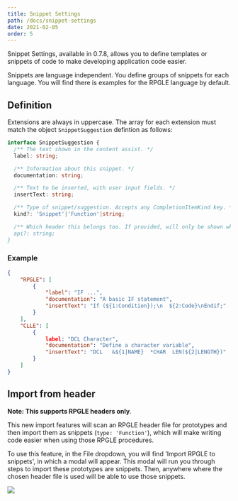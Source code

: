 ```yaml
---
title: Snippet Settings
path: /docs/snippet-settings
date: 2021-02-05
order: 5
---
```


Snippet Settings, available in 0.7.8, allows you to define templates or snippets of code to make developing application code easier.

Snippets are language independent. You define groups of snippets for each language. You will find there is examples for the RPGLE language by default. 

## Definition

Extensions are always in uppercase. The array for each extension must match the object `SnippetSuggestion` defintion as follows:

```ts
interface SnippetSuggestion {
  /** The text shown in the content assist. */
  label: string;

  /** Information about this snippet. */
  documentation: string;

  /** Text to be inserted, with user input fields. */
  insertText: string;

  /** Type of snippet/suggestion. Accepts any CompletionItemKind key. */
  kind?: 'Snippet'|'Function'|string;

  /** Which header this belongs too. If provided, will only be shown when header file in copied/included in the source code. Supports (SQL)RPGLE only.
  api?: string;
}
```

### Example

```json
{
    "RPGLE": [
        {
            "label": "IF ...",
            "documentation": "A basic IF statement",
            "insertText": "If (${1:Condition});\n  ${2:Code}\nEndif;"
        }
    ],
    "CLLE": [
        {
            label: "DCL Character",
            "documentation": "Define a character variable",
            "insertText": "DCL   &${1|NAME}  *CHAR  LEN(${2|LENGTH})"
        }
    ]
}
```

## Import from header

**Note: This supports RPGLE headers only**.

This new import features will scan an RPGLE header file for prototypes and then import them as snippets (`type: 'Function'`), which will make writing code easier when using those RPGLE procedures.

To use this feature, in the File dropdown, you will find 'Import RPGLE to snippets', in which a modal will appear. This modal will run you through steps to import these prototypes are snippets. Then, anywhere where the chosen header file is used will be able to use those snippets.

![](./snippet-import.png)